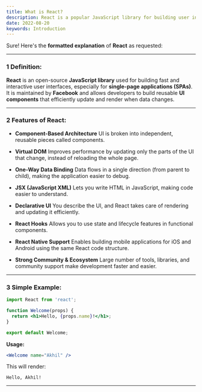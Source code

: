 ```yaml
---
title: What is React?
description: React is a popular JavaScript library for building user interfaces, particularly single-page applications where you need a fast and interactive user experience. It was developed by Facebook
date: 2022-08-20
keywords: Introduction
---
```

Sure! Here's the **formatted explanation** of **React** as requested:

---

### 1 **Definition:**

**React** is an open-source **JavaScript library** used for building fast and interactive user interfaces, especially for **single-page applications (SPAs)**.
It is maintained by **Facebook** and allows developers to build reusable **UI components** that efficiently update and render when data changes.

---

### 2 **Features of React:**

* **Component-Based Architecture**
  UI is broken into independent, reusable pieces called components.

* **Virtual DOM**
  Improves performance by updating only the parts of the UI that change, instead of reloading the whole page.

* **One-Way Data Binding**
  Data flows in a single direction (from parent to child), making the application easier to debug.

* **JSX (JavaScript XML)**
  Lets you write HTML in JavaScript, making code easier to understand.

* **Declarative UI**
  You describe the UI, and React takes care of rendering and updating it efficiently.

* **React Hooks**
  Allows you to use state and lifecycle features in functional components.

* **React Native Support**
  Enables building mobile applications for iOS and Android using the same React code structure.

* **Strong Community & Ecosystem**
  Large number of tools, libraries, and community support make development faster and easier.

---

### 3 **Simple Example:**

```jsx
import React from 'react';

function Welcome(props) {
  return <h1>Hello, {props.name}!</h1>;
}

export default Welcome;
```

**Usage:**

```jsx
<Welcome name="Akhil" />
```

This will render:

```
Hello, Akhil!
```

---


